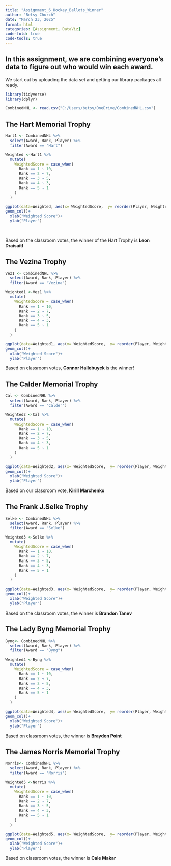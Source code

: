 ```yaml
---
title: "Assignment_6_Hockey_Ballots_Winner"
author: "Betsy Church"
date: "March 23, 2025"
format: html
categories: [Assignment, DataViz]
code-fold: true
code-tools: true
---
```


## In this assignment, we are combining everyone's data to figure out who would win each award.

We start out by uploading the data set and getting our library packages all ready.

```r
library(tidyverse)
library(dplyr)

CombinedNHL <- read.csv("C:/Users/betsy/OneDrive/CombinedNHL.csv")

```

## The Hart Memorial Trophy

```r

Hart1 <- CombinedNHL %>%
  select(Award, Rank, Player) %>%
  filter(Award == "Hart")

Weighted <-Hart1 %>%
  mutate(
    WeightedScore = case_when(
      Rank == 1 ~ 10,
      Rank == 2 ~ 7,
      Rank == 3 ~ 5,
      Rank == 4 ~ 3,
      Rank == 5 ~ 1
    )
  )

ggplot(data=Weighted, aes(x= WeightedScore,  y= reorder(Player, WeightedScore)))+
geom_col()+
  xlab("Weighted Score")+
  ylab("Player")
  
       

```

Based on the classroom votes, the winner of the Hart Trophy is **Leon Draisaitl**

## The Vezina Trophy

```r
Vez1 <- CombinedNHL %>%
  select(Award, Rank, Player) %>%
  filter(Award == "Vezina")

Weighted1 <-Vez1 %>%
  mutate(
    WeightedScore = case_when(
      Rank == 1 ~ 10,
      Rank == 2 ~ 7,
      Rank == 3 ~ 5,
      Rank == 4 ~ 3,
      Rank == 5 ~ 1
    )
  )

ggplot(data=Weighted1, aes(x= WeightedScore,  y= reorder(Player, WeightedScore)))+
geom_col()+
  xlab("Weighted Score")+
  ylab("Player")


```

Based on classroom votes, **Connor Hallebuyck** is the winner!

## The Calder Memorial Trophy

```r
Cal <- CombinedNHL %>%
  select(Award, Rank, Player) %>%
  filter(Award == "Calder")

Weighted2 <-Cal %>%
  mutate(
    WeightedScore = case_when(
      Rank == 1 ~ 10,
      Rank == 2 ~ 7,
      Rank == 3 ~ 5,
      Rank == 4 ~ 3,
      Rank == 5 ~ 1
    )
  )

ggplot(data=Weighted2, aes(x= WeightedScore,  y= reorder(Player, WeightedScore)))+
geom_col()+
  xlab("Weighted Score")+
  ylab("Player")


```

Based on our classroom vote, **Kirill Marchenko**

## The Frank J.Selke Trophy

```r
Selke <- CombinedNHL %>%
  select(Award, Rank, Player) %>%
  filter(Award == "Selke")

Weighted3 <-Selke %>%
  mutate(
    WeightedScore = case_when(
      Rank == 1 ~ 10,
      Rank == 2 ~ 7,
      Rank == 3 ~ 5,
      Rank == 4 ~ 3,
      Rank == 5 ~ 1
    )
  )

ggplot(data=Weighted3, aes(x= WeightedScore,  y= reorder(Player, WeightedScore)))+
geom_col()+
  xlab("Weighted Score")+
  ylab("Player")
```

Based on the classroom votes, the winner is **Brandon Tanev**

## The Lady Byng Memorial Trophy

```r
Byng<- CombinedNHL %>%
  select(Award, Rank, Player) %>%
  filter(Award == "Byng")

Weighted4 <-Byng %>%
  mutate(
    WeightedScore = case_when(
      Rank == 1 ~ 10,
      Rank == 2 ~ 7,
      Rank == 3 ~ 5,
      Rank == 4 ~ 3,
      Rank == 5 ~ 1
    )
  )

ggplot(data=Weighted4, aes(x= WeightedScore,  y= reorder(Player, WeightedScore)))+
geom_col()+
  xlab("Weighted Score")+
  ylab("Player")

```

Based on classroom votes, the winner is **Brayden Point**

## The James Norris Memorial Trophy

```r

Norris<- CombinedNHL %>%
  select(Award, Rank, Player) %>%
  filter(Award == "Norris")

Weighted5 <-Norris %>%
  mutate(
    WeightedScore = case_when(
      Rank == 1 ~ 10,
      Rank == 2 ~ 7,
      Rank == 3 ~ 5,
      Rank == 4 ~ 3,
      Rank == 5 ~ 1
    )
  )

ggplot(data=Weighted5, aes(x= WeightedScore,  y= reorder(Player, WeightedScore)))+
geom_col()+
  xlab("Weighted Score")+
  ylab("Player")


```

Based on classroom votes, the winner is **Cale Makar**

